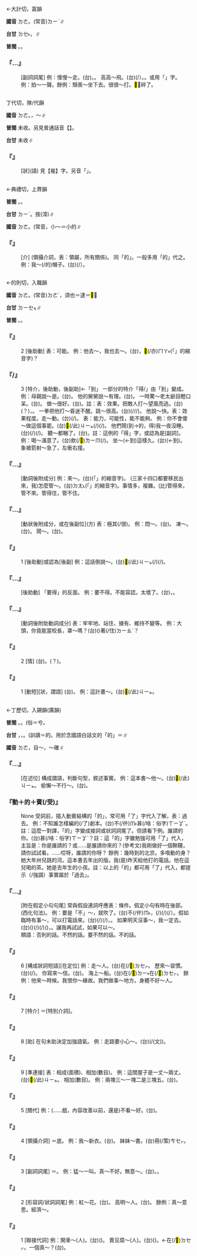 
=={{ruby|地|ㄉㄜ}}==

←大計切，寘韻{{ruby|＝|ㄉㄧˋ}}

'''國音''' <rt>ㄉㄜ</rt>。(常音)<rt>ㄉㄧˋ</rt>∥

'''台甘''' <rt>ㄉㆤ˫</rt>{{ruby|。|ㄉㄧ˫}}，{{ruby|土|ㄊㆦˋ}}{{ruby|地|ㄉㄧ˫}}{{ruby|公|ㄍㆲ}}∥

'''普閩''' {{ruby|(文)|ㄉㄧ˫}}。{{ruby|(白)|ㄉㆤ˫}}。

    

==='''『…{{ruby|地|ㄉㄜ}}』'''===
: [副詞詞尾] 例：慢慢～走。(台){{ruby|慢|ㆠㄢ˫}}{{ruby|慢|ㆠㄢ˫}}{{ruby|仔|ㄚ}}{{ruby|行|ㄍㄧㆩˊ}}。{{ruby|寬|ㄎㄨㆩ}}{{ruby|寬|ㄎㄨㆩ}}{{ruby|仔|ㄚ}}{{ruby|行|ㄍㄧㆩˊ}}。 高高～飛。(台){{ruby|飛|ㄅㆤ}}{{ruby|/|ㄅㄨㆤ}}{{ruby|<mark>&#xffa42;</mark>|ㄍㄚㆷ}}{{ruby|高|ㄍㄨㄢˊ}}{{ruby|高|ㄍㄨㄢˊ}}(/{{ruby|懸|ㄍㄨㄢˊ}}{{ruby|懸|ㄍㄨㄢˊ}}）。{{ruby|飛|ㄅㆤ}}{{ruby|/|ㄅㄨㆤ}}{{ruby|去|ㄎㄧ˪}}{{ruby|真|ㄐㄧㄣ}}{{ruby|懸|ㄍㄨㄢˊ}}。或用「{{ruby|的|ㄉㄜ}}」字。 例：拍～一聲。餘例：頹喪～坐下去。很很～打。<mark>&#xf9d64;</mark>～碎了。
    

=={{ruby|襶|ㄉㄜ}}==

丁代切，隊/代韻

'''國音''' <rt>ㄉㄜ</rt>。{{ruby|(文)|ㄉㄞˋ}}，{{ruby|褦|ㄋㄞˋ}}～∥

'''普閩''' 未收。另見普通話音【{{ruby|襶|ㄉㄞˋ}}】。

'''台甘''' 未收∥

    

==='''『{{ruby|褦|ㄌㄜ}}{{ruby|襶|ㄉㄜ}}』'''===
: [狀](語) 見【褦】字。另音「{{ruby|褦|ㄋㄞˋ}}{{ruby|襶|ㄉㄞˋ}}」。
    

=={{ruby|底|ㄉㄜ}}==

←典禮切，上薺韻{{ruby|＝|ㄉㄧˇ}}

'''普閩''' {{ruby|(文)|ㄉㆤˋ}}。{{ruby|(白)|ㄉㄧˋ}}{{ruby|。|ㄉㄨㆤˋ}}。

'''台甘''' <rt>ㄉㄧˋ</rt>{{ruby|。|ㄉㄨㆤˋ}}。按{{ruby|：|ㄉㆤˋ}}(漳)∥

'''國音''' <rt>ㄉㄜ</rt>。(常音{{ruby|）|ㄉㄧˇ}}{{ruby|。|ㄉㄧ}}，小～＝小的∥

    

==='''『{{ruby|底|ㄉㄜ}}』'''===
: [介] (領攝介詞，表：領屬，所有關係)。 同「的」。一般多用「的」代之。 例：我～(/的)帽子。(台){{ruby|我|ㆣㄨㄚˋ}}{{ruby|丌|ㆤ}}(/{{ruby|個|ㆣㆤˊ}}）{{ruby|帽|ㆠㄜ˫}}{{ruby|仔|ㄚ}}。
    

=={{ruby|得|ㄉㄜ}}==

←的則切，入職韻{{ruby|＝|ㄉㄜˊ}}

'''國音''' <rt>ㄉㄜ</rt>。(常音)<rt>ㄉㄜˊ</rt>{{ruby|。|ㄉㄟˇ}}，須也{{ruby|。|ㄉㄞˇ}}＝逮{{ruby|。|ㄉㄜ}}＝<mark>&#xf95a1;</mark>∥

'''台甘''' <rt>ㄉㄧㆤㆶ</rt>{{ruby|。|ㄉㄧㆵ}}∥

'''普閩''' {{ruby|(文)|ㄉㄧㆤㆶ}}。{{ruby|(白)|ㄉㄧㆵ}}。

    

==='''『{{ruby|得|ㄉㄜ}}』'''===
:2  [後助動] 表：可能。 例：他去～，我也去～。(台){{ruby|伊|ㄧ}}{{ruby|會|ㄨㆤ˫}}{{ruby|/|ㆤ˫}}{{ruby|<mark>&#xffadf;</mark>|ㄉㄤ˪}}{{ruby|去|ㄎㄧ˪}}，{{ruby|我|ㆣㄨㄚˋ}}<mark>&#xffaca;</mark>(/亦)<rt>ㄇㄚ˫</rt>{{ruby|會|ㄨㆤ˫}}{{ruby|/|ㆤ˫}}{{ruby|<mark>&#xffadf;</mark>|ㄉㄤ˪}}(「{{ruby|得|ㄉㄧㆵ}}{{ruby|通|ㄊㄤ}}」的縮音字){{ruby|去|ㄎㄧ˪}}？
    

==='''『{{ruby|得|ㄉㄜ}}/{{ruby|的|ㄉㄜ}}』'''===
:3  [特介，後助動，後副助]←「到」 一部分的特介「得/{{ruby|的|ㄉㄜ}}」由「到」變成。 例：母親說～是。(台){{ruby|阿|ㄚ}}{{ruby|母|ㆠㄨˋ}}{{ruby|講|ㄍㆲˋ}}{{ruby|→|ㄍㆲ}}{{ruby|去|ㄎㄧ˪}}{{ruby|著|ㄉㄧㄜㆷ}}。 他的舅舅說～有理。(台){{ruby|阿|ㄚ}}{{ruby|舅|ㄍㄨ˫}}{{ruby|講|ㄍㆲˋ}}{{ruby|→|ㄍㆲ}}{{ruby|了|ㄌㄧㄠˋ}}{{ruby|有|ㄨ˫}}{{ruby|道|ㄉㄜ˫}}{{ruby|理|ㄌㄧˋ}}。 一時驚～老太爺目瞪口呆。(台){{ruby|老|ㄌㄠ˫}}{{ruby|爺|ㄧㄚˊ}}{{ruby|臨|ㄌㄧㆰˊ}}{{ruby|當|ㄉㆲ}}{{ruby|時|ㄒㄧˊ}}{{ruby|驚|ㄍㄧㆩ}}{{ruby|<mark>&#xffa42;</mark>|ㄍㄚㆷ}}{{ruby|大|ㄉㄨㄚ˫}}{{ruby|嘴|ㄘㄨㄧ˪}}{{ruby|開|ㄎㄨㄧ}}{{ruby|開|ㄎㄨㄧ}}。 做～很好。(台){{ruby|做|ㄗㄨㆤ˪}}{{ruby|/|ㄗㄜ˪}}{{ruby|去|ㄎㄧ˪}}{{ruby|真|ㄐㄧㄣ}}{{ruby|好|ㄏㄜˋ}}。註：表：效果。把敵人打～望風而逃。(台){{ruby|將|ㄐㄧㆲ}}{{ruby|敵|ㄉㄧㆤㆶ}}{{ruby|人|ㆢㄧㄣˊ}}{{ruby|/|ㄌㄧㄣˊ}}{{ruby|扑|ㄆㄚㆷ}}{{ruby|<mark>&#xffa42;</mark>|ㄍㄚㆷ}}{{ruby|垂|ㄙㄨㆤ˫}}{{ruby|/|ㄙㆤ˫}}{{ruby|腮|ㄙㄞ}}{{ruby|尾|ㆠㆤˋ}}{{ruby|/|ㆠㄨㆤˋ}}{{ruby|<mark>&#xf90e5;</mark>|ㄌㆤˊ}}(？)，{{ruby|走|ㄗㄠˋ}}{{ruby|<mark>&#xffa42;</mark>|ㄍㄚㆷ}}{{ruby|尾|ㆠㆤˋ}}{{ruby|/|ㆠㄨㆤˋ}}{{ruby|仔|ㄚ}}{{ruby|直|ㄉㄧㆵ ͘}}{{ruby|去|ㄎㄧ˪}}。 一拳把他打～昏迷不醒。跳～很高。(台){{ruby|跳|ㄊㄧㄠ˪}}{{ruby|<mark>&#xffa42;</mark>|ㄍㄚㆷ}}(/{{ruby|去|ㄎㄧ˪}}/{{ruby|著|ㄉㄧㄜㆷ ͘}}/{{ruby|了|ㄌㄧㄠˋ}}){{ruby|誠|ㄐㄧㆩˊ}}{{ruby|懸|ㄍㄨㄢˊ}}。 他說～快。表：效果程度。走～動。(台){{ruby|行|ㄍㄧㆩˊ}}{{ruby|會|ㆤ˫}}{{ruby|/|ㄨㆤ˫}}{{ruby|轉|ㄉㄧㄣˋ}}{{ruby|動|ㄉㄤ˫}}(/{{ruby|行|ㄍㄧㆩˊ}}{{ruby|會|ㄨㆤ˫}}{{ruby|/|ㆤ˫}}{{ruby|去|ㄎㄧ˪}})。 表：能力，可能性，能不能夠。 例：你不會傻～做這個事罷。(台){{ruby|汝|ㄌㄧˋ}}{{ruby|敢|ㄍㆩˋ}}{{ruby|<mark>&#xffa45;</mark>|ㆠㆤ˫}}{{ruby|/|ㆠㄨㆤ˫}}{{ruby|戇|ㆣㆲ˫}}{{ruby|<mark>&#xffa42;</mark>|ㄍㄚㆷ}}{{ruby|做|ㄗㄨㆤ˪}}{{ruby|/|ㄗㄜ˪}}{{ruby|出|ㄘㄨㆵ}}<mark>&#xffb50;</mark>(/此)<rt>ㄐㄧㆵ</rt>{{ruby|個|ㆤˊ}}{{ruby|載|ㄉㄞ˫}}(/{{ruby|戴|ㄉㄞ˪}}){{ruby|事|ㄐㄧ˪}}(/{{ruby|事|ㄉㄞ˫}}{{ruby|情|ㄐㄧ˪}})。 他們鬧(到→的，得)我一夜沒睡。(台){{ruby|<mark>&#xffad9;</mark>|ㄧㄣ}}{{ruby|鬧|ㄋㄠ˫}}(/{{ruby|吵|ㄘㄚˋ}}){{ruby|<mark>&#xffa42;</mark>|ㄍㄚㆷ}}{{ruby|我|ㆣㄨㄚˋ}}{{ruby|歸|ㄍㄨㄧ˫}}{{ruby|暗|ㆰ˪}}{{ruby|無|ㆠㄜˊ}}{{ruby|睏|ㄎㄨㄣ˪}}(/{{ruby|<mark>&#xffa45;</mark>|ㆠㆤ˫}}{{ruby|/|ㆠㄨㆤ˫}}{{ruby|睏|ㄎㄨㄣ˪}}{{ruby|得|ㄉㄧㆵ}})。 聽～都睏了。(台){{ruby|聽|ㄊㄧㆩ}}{{ruby|了|ㄌㄧㄠˋ}}{{ruby|一|ㄧㆵ}}{{ruby|直|ㄉㄧㆵ ͘}}{{ruby|<mark>&#xffa49;</mark>|ㆠㆤㆷ}}{{ruby|/|ㆠㄨㆤㆷ}}{{ruby|愛|ㄞ˪}}{{ruby|睏|ㄎㄨㄣ˪}}{{ruby|去|ㄎㄧ˪}}。註：這例的「得」字，或認為是[副詞]。 例：喝～滿意了。(台)飲(/<mark>&#xffbf1;</mark>)<rt>ㄌㄧㆬ</rt>{{ruby|<mark>&#xffa42;</mark>|ㄍㄚㆷ}}{{ruby|真|ㄐㄧㄣ}}{{ruby|滿|ㆠㄨㄢˋ}}{{ruby|意|ㄧ˪}}(/{{ruby|足|ㄐㄧㆦㆶ}})。 坐～(←到)這樣久。(台){{ruby|坐|ㄗㆤ˫}}{{ruby|/|ㄗㄜ˫}}{{ruby|<mark>&#xffa42;</mark>|ㄍㄚㆷ}}(←到){{ruby|即|ㄐㄧㄚㆷ}}{{ruby|恁|ㄌㄧㄣ˪}}{{ruby|久|ㄍㄨˋ}}。 象被箭射～急了，左衝右撞。
    

==='''『…{{ruby|得|ㄉㄜ}}{{ruby|了|ㄌㄧㄠˇ}}』'''===
: [動詞後附成分] 例：來～。(台){{ruby|會|ㄨㆤ˫}}{{ruby|/|ㆤ˫}}{{ruby|<mark>&#xffadf;</mark>|ㄉㄤ˪}}(「{{ruby|得|ㄉㄧㆵ}}{{ruby|通|ㄊㄤ}}」的縮音字){{ruby|來|ㄌㄞˊ}}。 (三家十四口都要移民出來，我)怎麼管～。(台){{ruby|管|ㄍㄨㄢˋ}}{{ruby|會|ㄨㆤ˫}}{{ruby|/|ㆤ˫}}<rt>ㄉㄤ˪</rt>(「{{ruby|得|ㄉㄧㆵ}}{{ruby|通|ㄊㄤ}}」的縮音字){{ruby|去|ㄎㄧ˪}}。事情多，複雜。(比)管得來，管不來。管得住，管不住。
    

==='''『…{{ruby|得|ㄉㄜ}}{{ruby|慌|ㄏㄨㄤ}}』'''===
: [動狀後附成分，或在後副位](方) 表：極其(/很)。 例：悶～。(台){{ruby|誠|ㄐㄧㆩˊ}}{{ruby|翕|ㄏㄧㆴ}}。 凍～。(台){{ruby|誠|ㄐㄧㆩˊ}}{{ruby|凍|ㄉㄤ˪}}。 鬧～。(台){{ruby|誠|ㄐㄧㆩˊ}}{{ruby|吵|ㄘㄚˋ}}。
    

==='''『{{ruby|得|ㄉㄜ}}』'''===
:1  [後助動]或認為[後副] 例：這話倒說～。(台)<mark>&#xffb50;</mark>(/此)<rt>ㄐㄧㆵ</rt>{{ruby|款|ㄎㄨㄢˋ}}(/{{ruby|號|ㄏㄜ˫}}){{ruby|話|ㄨㆤ˫}}{{ruby|卻|ㄎㄧㆦㆶ}}(/{{ruby|句|ㄍㄨㆷ}}){{ruby|是|ㄒㄧ˫}}{{ruby|會|ㄨㆤ˫}}{{ruby|/|ㆤ˫}}{{ruby|講|ㄍㆲˋ}}{{ruby|得|ㄉㄧㆵ}}。
    

==='''『…{{ruby|不|ㄅㄨˋ}}{{ruby|得|ㄉㄜ}}』'''===
: [後助動] 「要得」的反面。 例：要不得。不能容認。太壞了。(台){{ruby|<mark>&#xffa45;</mark>|ㆠㆤ˫}}{{ruby|/|ㆠㄨㆤ˫}}{{ruby|用|ㄧㆲ˫}}{{ruby|/|ㄧㄥ˫}}{{ruby|得|ㄉㄧㆵ}}，{{ruby|足|ㄐㄧㆦㆶ}}{{ruby|歹|ㄆㄞˋ}}{{ruby|/|ㄆㄞˋ}}。
    

==='''『…{{ruby|得|ㄉㄜ}}{{ruby|住|ㄓㄨˋ}}』'''===
: [動詞後附助動詞成分] 表：牢牢地、站住、據有、維持不變等。 例：大頭，你竟能當校長，罩～嗎？(台)({{ruby|有|ㄨ˫}}{{ruby|能|ㄌㄧㄥˊ}}{{ruby|力|ㄌㄧㆤㆶ ͘}}{{ruby|通|ㄊㄤ}}{{ruby|鎮|ㄉㄧㄣ˪}}{{ruby|壓|ㄚㆷ}}{{ruby|/|ㄚㆴ}}){{ruby|企|ㄎㄧㄚ˫}}{{ruby|會|ㄨㆤ˫}}{{ruby|/|ㆤ˫}}著(/住)<rt>ㄉㄧㄠˊ</rt>{{ruby|<mark>&#xffa45;</mark>|ㆠㆤ˫}}{{ruby|/|ㆠㄨㆤ˫}}？
    

==='''『{{ruby|要|ㄧㄠˋ}}{{ruby|得|ㄉㄜ}}』'''===
:2  [情] (台){{ruby|真|ㄐㄧㄣ}}{{ruby|好|ㄏㄜˋ}}{{ruby|/|ㄏㆦˋ}}。{{ruby|真|ㄐㄧㄣ}}{{ruby|讚|ㄗㄢˋ}}(？)。
    

==='''『{{ruby|要|ㄧㄠˋ}}{{ruby|得|ㄉㄜ}}』'''===
:1  [動短][狀，謂語] (台){{ruby|真|ㄐㄧㄣ}}{{ruby|好|ㄏㄜˋ}}。 例：這計畫～。(台)<mark>&#xffb50;</mark>(/此)<rt>ㄐㄧㆵ</rt>{{ruby|個|ㆤˊ}}{{ruby|計|ㄍㆤ˪}}{{ruby|畫|ㄨㆤ˫}}{{ruby|真|ㄐㄧㄣ}}{{ruby|好|ㄏㄜˋ}}。
    

=={{ruby|的|ㄉㄜ}}==

←丁歷切，入錫韻(廣韻){{ruby|＝|ㄉㄧˋ}}

'''普閩''' {{ruby|(文)|ㄉㄧㆤㆶ}}。{{ruby|(白)|ㄉㄧㆵ}}。(俗{{ruby|）|ㆤˊ}}＝兮。

'''台甘''' {{ruby|(文)|ㄉㄧㆤㆶ}}，{{ruby|的|ㄉㄧㆤㆶ}}{{ruby|確|ㄎㄚㆶ}}{{ruby|。|ㄉㄧㆤㆶ ͘}}，{{ruby|目|ㆠㆦㆶ ͘}}{{ruby|的|ㄉㄧㆤㆶ ͘}}。(訓讀{{ruby|）|ㆤˊ}}＝的。用於念國語白話文的「的」＝{{ruby|丌|ㆤ}}∥

'''國音''' <rt>ㄉㄜ</rt>{{ruby|。|ㄉㄧˋ}}，目～{{ruby|。|ㄉㄧˊ}}，～確∥

    

==='''『{{ruby|是|ㄕˋ}}…{{ruby|的|ㄉㄜ}}』'''===
: [在述位] 構成謂語，判斷句型，敘述事實。 例：這本書～他～。(台)<mark>&#xffb50;</mark>(/此)<rt>ㄐㄧㆵ</rt>{{ruby|本|ㄅㄨㄣˋ}}{{ruby|冊|ㄘㆤㆷ}}{{ruby|是|ㄒㄧ˫}}{{ruby|伊|ㄧ}}{{ruby|丌|ㆤ}}。 偷懶～不行～。(台){{ruby|貧|ㄅㄢˊ}}{{ruby|惰|ㄉㄨㆩ˫}}{{ruby|是|ㄒㄧ˫}}{{ruby|<mark>&#xffa45;</mark>|ㆠㆤ˫}}{{ruby|/|ㆠㄨㆤ˫}}{{ruby|用|ㄧㄥ˫}}{{ruby|/|ㄧㆲ˫}}{{ruby|得|ㄉㄧㆵ}}{{ruby|丌|ㆤ}}。
:
    

==='''『動＋的＋賓(/受)』'''===
: None 受詞前，插入動賓結構的「的」，常可用「了」字代入了解，表：過去。 例：不知誰怎樣編的(/了)劇本。(台)不(/伓)<rt>ㆬ˫</rt>{{ruby|知|ㄗㄞ}}甚(/啥：俗字)<rt>ㄒㄧㆩˋ</rt>{{ruby|人|ㄌㄤˊ}}{{ruby|按|ㄢ˪}}{{ruby|怎|ㄗㄨㆩˋ}}{{ruby|編|ㄅㄧㄢ}}{{ruby|丌|ㆤ}}{{ruby|劇|ㄍㄧㆦㆶ ͘}}{{ruby|/|ㄍㄧㆤㆶ ͘}}{{ruby|本|ㄅㄨㄣˋ}}。註：這麼一對譯，「的」字變成接詞或狀詞詞尾了。但請看下例。誰請的你。(台){{ruby|到|ㄉㄠ˪}}{{ruby|底|ㄉㄨㆤˋ}}{{ruby|/|ㄉㆤˋ}}{{ruby|是|ㄒㄧ˫}}甚(/啥：俗字)<rt>ㄒㄧㆩˋ</rt>{{ruby|人|ㄌㄤˊ}}{{ruby|請|ㄑㄧㆩˋ}}{{ruby|汝|·ㄌㄧˋ}}？註：這「的」字雖勉強可用「了」代入，主旨是：你是誰請的？或……是誰請你來的？(參考文)我剛做好一個鞦韆，請你試試看。……哎呀，誰請的你呀？ 餘例：幾時到的北京。多喒動的身？她大年卅兒跳的河。這本書去年出的版。我(是)昨天給他打的電話。他在這兒喝的茶。她是去年生的小孩。註：以上的「的」都可用「了」代入，都提示（/強調）事實屬於「過去」。
    

==='''『…{{ruby|的|ㄉㄜ}}{{ruby|話|ㄏㄨㄚˋ}}』'''===
: [附在假定小句句尾] 常與假設連詞呼應表：條件。假定小句有時在後部。(西化句法)。 例：要是「不」～，就吹了。(台){{ruby|若|ㄋㄚ˫}}不(/伓)<rt>ㆬ˫</rt>{{ruby|者|ㄐㄧㄚ˪}}，{{ruby|著|ㄉㄧㄜㆷ}}(/{{ruby|都|ㄉㄜ˫}}){{ruby|飛|ㄅㆤ}}{{ruby|/|ㄅㄨㆤ}}(/{{ruby|無|ㆠㄜˊ}}){{ruby|去|ㄎㄧ˪}}(/{{ruby|<mark>&#xffa45;</mark>|ㆠㆤ˫}}{{ruby|/|ㆠㄨㆤ˫}}{{ruby|成|ㄒㄧㄥˊ}}）。假如臨時有事～，可以打電話來。(台){{ruby|設|ㄒㄧㄚㆵ}}{{ruby|使|ㄙㄨˋ}}{{ruby|臨|ㄌㄧㆬˊ}}{{ruby|時|ㄒㄧˊ}}{{ruby|有|ㄨ˫}}{{ruby|載|ㄉㄞ˫}}(/{{ruby|戴|ㄉㄞ˪}}){{ruby|事|ㄐㄧ˪}}(/{{ruby|事|ㄉㄞ˫}}{{ruby|情|ㄐㄧ˪}}){{ruby|者|ㄐㄧㄚ˪}}，{{ruby|會|ㄨㆤ˫}}{{ruby|/|ㆤ˫}}{{ruby|用|ㄧㆲ˫}}{{ruby|得|ㄉㄧㆵ}}{{ruby|講|ㄍㆲˋ}}{{ruby|電|ㄉㄧㄢ˫}}{{ruby|話|ㄨㆤ˫}}{{ruby|來|ㄌㄞˊ}}。 如果明天沒事～，我一定去。(台){{ruby|明|ㄇㄧˊ}}{{ruby|/|ㄇㆤˊ}}{{ruby|仔|ㄚ}}{{ruby|再|ㄗㄞ˪}}({{ruby|若|ㄋㄚ˫}}){{ruby|無|ㆠㄜˊ}}{{ruby|載|ㄉㄞ˫}}(/{{ruby|戴|ㄉㄞ˪}}){{ruby|事|ㄐㄧ˪}}(/{{ruby|事|ㄉㄞ˫}}{{ruby|情|ㄐㄧ˪}})({{ruby|者|ㄐㄧㄚ˪}})，{{ruby|我|ㆣㄨㄚˋ}}{{ruby|會|ㄨㆤ˫}}{{ruby|/|ㆤ˫}}{{ruby|的|ㄉㄧㆤㆶ}}{{ruby|確|ㄎㄚㆶ}}{{ruby|去|ㄎㄚㆶ}}。讓我再試試，如果可以～。
:類語：否則的話。不然的話。要不然的話。不的話。
:
    

==='''『{{ruby|的|ㄉㄜ}}』'''===
:6  [構成狀詞短語][在定位] 例：走～人。(台)在(/<mark>&#xf9549;</mark>)<rt>ㄉㆤㆷ</rt>{{ruby|行|ㄍㄧㆩˊ}}{{ruby|路|ㄌㆦ˫}}{{ruby|丌|ㆤ}}{{ruby|人|ㄌㄤˊ}}。 歷來～習慣。(台){{ruby|相|ㄒㄧㄜ}}{{ruby|/|ㄙㆩ}}{{ruby|傳|ㄊㄨㄢˊ}}{{ruby|丌|ㆤ}}{{ruby|舊|ㄍㄨ˫}}{{ruby|慣|ㄍㄨㄢ˪}}(/{{ruby|舊|ㄍㄨ˫}}{{ruby|例|ㄌㆤ˫}})。 你寫來～信。(台){{ruby|汝|ㄌㄧˋ}}{{ruby|寫|ㄒㄧㄚˋ}}{{ruby|來|ㄌㄞˊ}}{{ruby|丌|ㆤ}}{{ruby|批|ㄆㄨㆤ}}{{ruby|/|ㄆㆤ}}。 海上～船。(台)在(/<mark>&#xf9853;</mark>)<rt>ㄉㄧ˫</rt>{{ruby|海|ㄏㄞˋ}}{{ruby|面|ㆠㄧㄣ˫}}在(/<mark>&#xf9549;</mark>)<rt>ㄉㆤㆷ</rt>{{ruby|行|ㄍㄧㆩˊ}}{{ruby|丌|ㆤ}}{{ruby|船|ㄗㄨㄣˊ}}{{ruby|隻|ㄐㄧㄚㆷ}}。 餘例：他來～時候。我恨你～緣故。我們做事～地方。身體不好～人。
    

==='''『{{ruby|的|ㄉㄜ}}』'''===
:7  [特介] ＝{{ruby|得|ㄉㄜ}}[特別介詞]。
    

==='''『{{ruby|的|ㄉㄜ}}』'''===
:8  [助] 在句末助決定加強語氣。 例：走路要小心～。(台){{ruby|行|ㄍㄧㆩˊ}}{{ruby|路|ㄌㆦ˫}}{{ruby|是|ㄒㄧ˫}}{{ruby|著|ㄉㄧㄜㆷ}}{{ruby|愛|ㄞ˪}}(/{{ruby|要|ㄧㄠ˪}}(文)){{ruby|小|ㄒㄧㄜˋ}}{{ruby|心|ㄒㄧㆬ}}。
    

==='''『{{ruby|的|ㄉㄜ}}』'''===
:9  [準連接] 表：相成(面積)、相加(數目)。 例：這間屋子是一丈～兩丈。(台)<mark>&#xffb50;</mark>(/此)<rt>ㄐㄧㆵ</rt>{{ruby|間|ㄍㄧㄥ}}{{ruby|房|ㄅㄤˊ}}{{ruby|是|ㄒㄧ˫}}{{ruby|一|ㄐㄧㆵ ͘}}{{ruby|丈|ㄉㆭ˫}}{{ruby|深|ㄑㄧㆬ}}{{ruby|兩|ㄋㆭ˫}}{{ruby|丈|ㄉㆭ˫}}{{ruby|闊|ㄎㄨㄚㆵ}}。 相加(數目)。 例：兩塊三～一塊二是三塊五。(台){{ruby|二|ㄋㆭ˫}}{{ruby|箍|ㄎㆦ}}{{ruby|三|ㄙㆩ}}{{ruby|加|ㄍㄚ}}{{ruby|箍|ㄎㆦ}}{{ruby|二|ㆢㄧ˫}}{{ruby|/|ㄌㄧ˫}}{{ruby|是|ㄒㄧ˫}}{{ruby|三|ㄙㆩ}}{{ruby|箍|ㄎㆦ}}{{ruby|半|ㄅㄨㆩ˪}}。
    

==='''『{{ruby|的|ㄉㄜ}}』'''===
:5  [關代] 例：(……戲，內容改善以前，還是)不看～好。(台){{ruby|<mark>&#xffb49;</mark>|ㄇㄞ˪}}{{ruby|看|ㄎㄨㆩ˪}}{{ruby|較|ㄎㄚㆷ}}{{ruby|好|ㄏㄜˋ}}。
    

==='''『{{ruby|的|ㄉㄜ}}』'''===
:4  [領攝介詞] ＝底。 例：我～新衣。(台){{ruby|我|ㆣㄨㄚˋ}}{{ruby|丌|ㆤ}}{{ruby|新|ㄒㄧㄣ}}{{ruby|衫|ㄙㆩ}}。 妹妹～書。(台){{ruby|小|ㄒㄧㄜˋ}}{{ruby|妹|ㄇㄨㄞ˫}}{{ruby|/|ㄇㄨㄧ˫}}{{ruby|仔|ㄚ}}{{ruby|丌|ㆤ}}冊(/策)<rt>ㄘㆤㆷ</rt>。
    

==='''『{{ruby|的|ㄉㄜ}}』'''===
:3  [副詞詞尾] ＝{{ruby|地|ㄉㄜ}}。 例：猛～一叫。真～不好。無意～。(台){{ruby|真|ㄐㄧㄣ}}{{ruby|丌|ㆤ}}{{ruby|不|ㆬ˫}}{{ruby|好|ㄏㄜˋ}}。{{ruby|無|ㆠㄜˊ}}{{ruby|意|ㄧ˪}}{{ruby|丌|ㆤ}}。
    

==='''『{{ruby|的|ㄉㄜ}}』'''===
:2  [形容詞/狀詞詞尾] 例：紅～花。(台){{ruby|紅|ㄤˊ}}{{ruby|丌|ㆤ}}{{ruby|花|ㄏㄨㆤ}}{{ruby|/|ㄏㆤ}}。 高明～人。(台){{ruby|<mark>&#xffa55;</mark>|ㆣㄠˊ}}{{ruby|丌|ㆤ}}{{ruby|人|ㄌㄤˊ}}。 餘例：真～意思。經濟～。
    

==='''『{{ruby|的|ㄉㄜ}}』'''===
:1  [聯接代詞] 例：開車～(人)。(台){{ruby|駛|ㄙㄞˋ}}{{ruby|車|ㄑㄧㄚ}}{{ruby|丌|ㆤ}}({{ruby|人|ㄌㄤˊ}})。 賣豆腐～(人)。(台){{ruby|賣|ㆠㄨㆤ˫}}{{ruby|/|ㆠㆤ˫}}{{ruby|豆|ㄉㄠ˫}}{{ruby|腐|ㄏㄨ˫}}{{ruby|丌|ㆤ}}({{ruby|人|ㄌㄤˊ}})。←在(/<mark>&#xf9549;</mark>)<rt>ㄉㆤㆷ</rt>{{ruby|賣|ㆠㄨㆤ˫}}{{ruby|/|ㆠㆤ˫}}{{ruby|豆|ㄉㄠ˫}}{{ruby|腐|ㄏㄨ˫}}{{ruby|丌|ㆤ}}{{ruby|人|ㄌㄤˊ}}。一個真～？(台){{ruby|一|ㄐㄧㆵ ͘}}{{ruby|個|ㆤˊ}}{{ruby|是|ㄒㄧ˫}}{{ruby|正|ㄐㄧㆩ˪}}{{ruby|丌|ㆤ}}。
    
